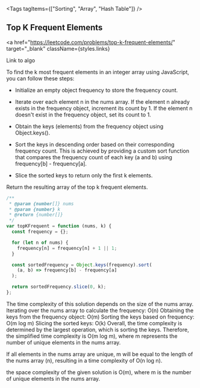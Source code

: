 
<Tags tagItems={["Sorting", "Array", "Hash Table"]} />
## Top K Frequent Elements

<a
  href="https://leetcode.com/problems/top-k-frequent-elements/"
  target="_blank"
  className={styles.links}
>
  Link to algo
</a>

To find the k most frequent elements in an integer array using JavaScript, you can follow these steps:

- Initialize an empty object frequency to store the frequency count.
- Iterate over each element n in the nums array.
  If the element n already exists in the frequency object, increment its count by 1.
  If the element n doesn't exist in the frequency object, set its count to 1.

- Obtain the keys (elements) from the frequency object using Object.keys().
- Sort the keys in descending order based on their corresponding frequency count. This is achieved by providing a custom sort function that compares the frequency count of each key (a and b) using frequency[b] - frequency[a].

- Slice the sorted keys to return only the first k elements.

Return the resulting array of the top k frequent elements.

```js
/**
 * @param {number[]} nums
 * @param {number} k
 * @return {number[]}
 */
var topKFrequent = function (nums, k) {
  const frequency = {};

  for (let n of nums) {
    frequency[n] = frequency[n] + 1 || 1;
  }

  const sortedFrequency = Object.keys(frequency).sort(
    (a, b) => frequency[b] - frequency[a]
  );

  return sortedFrequency.slice(0, k);
};
```

The time complexity of this solution depends on the size of the nums array.
Iterating over the nums array to calculate the frequency: O(n)
Obtaining the keys from the frequency object: O(m)
Sorting the keys based on frequency: O(m log m)
Slicing the sorted keys: O(k)
Overall, the time complexity is determined by the largest operation, which is sorting the keys. Therefore, the simplified time complexity is O(m log m), where m represents the number of unique elements in the nums array.

If all elements in the nums array are unique, m will be equal to the length of the nums array (n), resulting in a time complexity of O(n log n).

the space complexity of the given solution is O(m), where m is the number of unique elements in the nums array.
